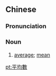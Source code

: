 {{also|平均数}}
==Chinese==
{{zh-forms|s=平均数|type=21}}

===Pronunciation===
{{zh-pron
|m=píngjūnshù
|c=ping4 gwan1 sou3
|mn=pêng-kin-sò͘/pêng-kun-sò͘
|cat=n
}}

===Noun===
{{zh-noun}}

# {{lb|zh|mathematics}} [[average]]; [[mean]]

[[pt:平均數]]